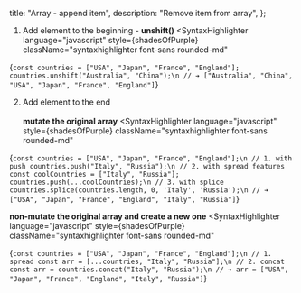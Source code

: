 
  title: "Array - append item",
  description: "Remove item from array",
};


1. Add element to the beginning - **unshift()**
<SyntaxHighlighter
  language="javascript"
  style={shadesOfPurple}
  className="syntaxhighlighter font-sans rounded-md"
>
  {`const countries = ["USA", "Japan", "France", "England"];
countries.unshift("Australia", "China");\n
// ➔ ["Australia", "China", "USA", "Japan", "France", "England"]`}
</SyntaxHighlighter>

2. Add element to the end<br /><br />
**mutate the original array**
<SyntaxHighlighter
language="javascript"
style={shadesOfPurple}
className="syntaxhighlighter font-sans rounded-md"
>
{`const countries = ["USA", "Japan", "France", "England"];\n
// 1. with push
countries.push("Italy", "Russia");\n
// 2. with spread features
const coolCountries = ["Italy", "Russia"];
countries.push(...coolCountries);\n
// 3. with splice
countries.splice(countries.length, 0, 'Italy', 'Russia');\n
// ➔ ["USA", "Japan", "France", "England", "Italy", "Russia"]`}
</SyntaxHighlighter>

**non-mutate the original array and create a new one**
<SyntaxHighlighter
language="javascript"
style={shadesOfPurple}
className="syntaxhighlighter font-sans rounded-md"
>
{`const countries = ["USA", "Japan", "France", "England"];\n
// 1. spread
const arr = [...countries, "Italy", "Russia"];\n
// 2. concat
const arr = countries.concat("Italy", "Russia");\n
// ➔ arr = ["USA", "Japan", "France", "England", "Italy", "Russia"]`}
</SyntaxHighlighter>
